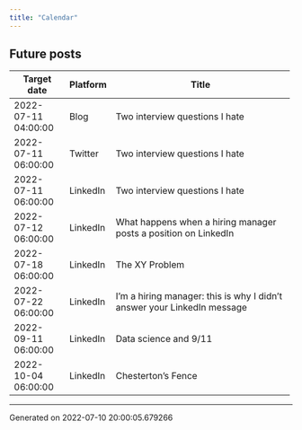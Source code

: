 ```yaml
---
title: "Calendar"
---
```

## Future posts

+---------------------+------------+-------------------------------------------------------------------------+
| Target date         | Platform   | Title                                                                   |
+=====================+============+=========================================================================+
| 2022-07-11 04:00:00 | Blog       | Two interview questions I hate                                          |
+---------------------+------------+-------------------------------------------------------------------------+
| 2022-07-11 06:00:00 | Twitter    | Two interview questions I hate                                          |
+---------------------+------------+-------------------------------------------------------------------------+
| 2022-07-11 06:00:00 | LinkedIn   | Two interview questions I hate                                          |
+---------------------+------------+-------------------------------------------------------------------------+
| 2022-07-12 06:00:00 | LinkedIn   | What happens when a hiring manager posts a position on LinkedIn         |
+---------------------+------------+-------------------------------------------------------------------------+
| 2022-07-18 06:00:00 | LinkedIn   | The XY Problem                                                          |
+---------------------+------------+-------------------------------------------------------------------------+
| 2022-07-22 06:00:00 | LinkedIn   | I'm a hiring manager: this is why I didn't answer your LinkedIn message |
+---------------------+------------+-------------------------------------------------------------------------+
| 2022-09-11 06:00:00 | LinkedIn   | Data science and 9/11                                                   |
+---------------------+------------+-------------------------------------------------------------------------+
| 2022-10-04 06:00:00 | LinkedIn   | Chesterton's Fence                                                      |
+---------------------+------------+-------------------------------------------------------------------------+
-----------------------------------
Generated on 2022-07-10 20:00:05.679266
